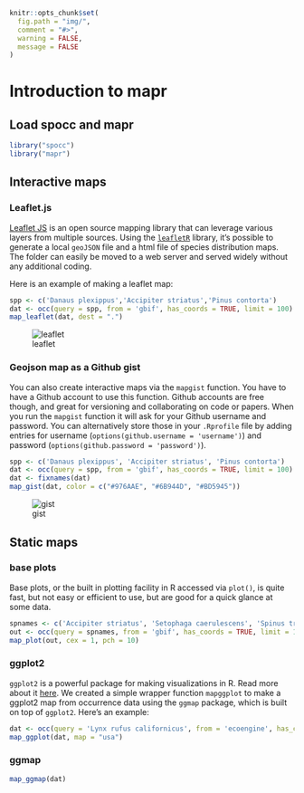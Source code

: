 <!--
%\VignetteEngine{knitr::knitr}
%\VignetteIndexEntry{Introduction to mapr}
%\VignetteEncoding{UTF-8}
-->

```r
knitr::opts_chunk$set(
  fig.path = "img/",
  comment = "#>",
  warning = FALSE,
  message = FALSE
)
```

Introduction to mapr
====================


## Load spocc and mapr

```r
library("spocc")
library("mapr")
```

## Interactive maps

### Leaflet.js

[Leaflet JS](http://leafletjs.com/) is an open source mapping library that can leverage various layers from multiple sources. Using the [`leafletR`](http://cran.rstudio.com/package=leafletR) library, it's possible to generate a local `geoJSON` file and a html file of species distribution maps. The folder can easily be moved to a web server and served widely without any additional coding.

Here is an example of making a leaflet map:

```r
spp <- c('Danaus plexippus','Accipiter striatus','Pinus contorta')
dat <- occ(query = spp, from = 'gbif', has_coords = TRUE, limit = 100)
map_leaflet(dat, dest = ".")
```

![leaflet](img/leaflet.png)

### Geojson map as a Github gist

You can also create interactive maps via the `mapgist` function. You have to have a Github account to use this function. Github accounts are free though, and great for versioning and collaborating on code or papers. When you run the `mapgist` function it will ask for your Github username and password. You can alternatively store those in your `.Rprofile` file by adding entries for username (`options(github.username = 'username')`) and password (`options(github.password = 'password')`).


```r
spp <- c('Danaus plexippus', 'Accipiter striatus', 'Pinus contorta')
dat <- occ(query = spp, from = 'gbif', has_coords = TRUE, limit = 100)
dat <- fixnames(dat)
map_gist(dat, color = c("#976AAE", "#6B944D", "#BD5945"))
```

![gist](img/gist.png)

## Static maps

### base plots

Base plots, or the built in plotting facility in R accessed via `plot()`, is quite fast, but not easy or efficient to use, but are good for a quick glance at some data.


```r
spnames <- c('Accipiter striatus', 'Setophaga caerulescens', 'Spinus tristis')
out <- occ(query = spnames, from = 'gbif', has_coords = TRUE, limit = 100)
map_plot(out, cex = 1, pch = 10)
```

### ggplot2

`ggplot2` is a powerful package for making visualizations in R. Read more about it [here](http://docs.ggplot2.org/0.9.3.1/). We created a simple wrapper function `mapggplot` to make a ggplot2 map from occurrence data using the `ggmap` package, which is built on top of `ggplot2`. Here's an example:


```r
dat <- occ(query = 'Lynx rufus californicus', from = 'ecoengine', has_coords = TRUE, limit = 200)
map_ggplot(dat, map = "usa")
```

### ggmap

```r
map_ggmap(dat)
```
